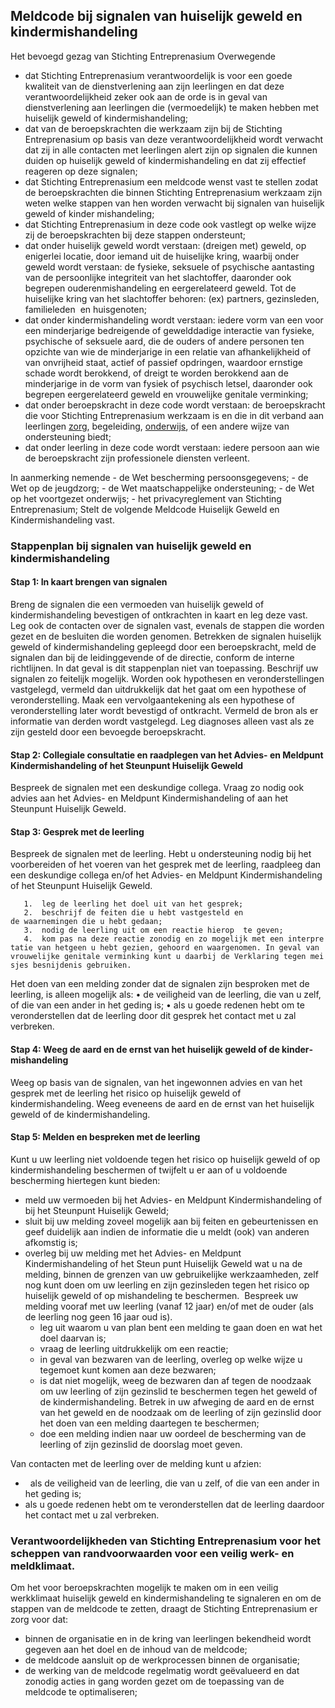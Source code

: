 ﻿==Meldcode bij signalen van huiselijk geweld en kindermishandeling==

Het bevoegd gezag van Stichting Entreprenasium
Overwegende 
* dat Stichting Entreprenasium verantwoordelijk is voor een goede kwaliteit van de dienstverlening aan zijn leerlingen en dat deze verantwoordelijkheid zeker ook aan de orde is in geval van dienstverlening aan leerlingen die (vermoedelijk) te maken hebben met huiselijk geweld of kindermishandeling; 
* dat van de beroepskrachten die werkzaam zijn bij de Stichting Entreprenasium op basis van deze verantwoordelijkheid wordt verwacht dat zij in alle contacten met leerlingen alert zijn op signalen die kunnen duiden op huiselijk geweld of kindermishandeling en dat zij effectief reageren op deze signalen; 
* dat Stichting Entreprenasium een meldcode wenst vast te stellen zodat de beroepskrachten die binnen Stichting Entreprenasium werkzaam zijn weten welke stappen van hen worden verwacht bij signalen van huiselijk geweld of kinder­ mishandeling; 
* dat Stichting Entreprenasium in deze code ook vastlegt op welke wijze zij de beroepskrachten bij deze stappen ondersteunt; 
* dat onder huiselijk geweld wordt verstaan: (dreigen met) geweld, op enigerlei locatie, door iemand uit de huiselijke kring, waarbij onder geweld wordt verstaan: de fysieke, seksuele of psychische aantasting van de persoonlijke integriteit van het slachtoffer, daaronder ook begrepen ouderenmishandeling en eergerelateerd geweld. Tot de huiselijke kring van het slachtoffer behoren: (ex) partners, gezinsleden, familieleden  en huisgenoten; 
* dat onder kindermishandeling wordt verstaan: iedere vorm van een voor een minderjarige bedreigende of gewelddadige interactie van fysieke, psychische of seksuele aard, die de ouders of andere personen ten opzichte van wie de minderjarige in een relatie van afhankelijkheid of van onvrijheid staat, actief of passief opdringen, waardoor ernstige schade wordt berokkend, of dreigt te worden berokkend aan de minderjarige in de vorm van fysiek of psychisch letsel, daaronder ook begrepen eergerelateerd geweld en vrouwelijke genitale verminking; 
* dat onder beroepskracht in deze code wordt verstaan: de beroepskracht die voor Stichting Entreprenasium werkzaam is en die in dit verband aan leerlingen [[zorg]], begeleiding, [[onderwijs]], of een andere wijze van ondersteuning biedt; 
*dat onder leerling in deze code wordt verstaan: iedere persoon aan wie de beroepskracht zijn professionele diensten verleent. 

In aanmerking nemende 
- de Wet bescherming persoonsgegevens;
- de Wet op de jeugdzorg;
- de Wet maatschappelijke ondersteuning;
- de Wet op het voortgezet onderwijs;
- het privacyreglement van Stichting Entreprenasium;
Stelt de volgende Meldcode Huiselijk Geweld en Kindermishandeling vast. 

===Stappenplan bij signalen van huiselijk geweld en kindermishandeling===

====Stap 1: In kaart brengen van signalen====

Breng de signalen die een vermoeden van huiselijk geweld of kindermishandeling bevestigen of ontkrachten in kaart en leg deze vast. Leg ook de contacten over de signalen vast, evenals de stappen die worden gezet en de besluiten die worden genomen. 
Betrekken de signalen huiselijk geweld of kindermishandeling gepleegd door een beroepskracht, meld de signalen dan bij de leidinggevende of de directie, conform de interne richtlijnen. In dat geval is dit stappenplan niet van toepassing. 
Beschrijf uw signalen zo feitelijk mogelijk. Worden ook hypothesen en veronderstellingen vastgelegd, vermeld dan uitdrukkelijk dat het gaat om een hypothese of veronderstelling. Maak een vervolgaantekening als een hypothese of veronderstelling later wordt bevestigd of ontkracht. Vermeld de bron als er informatie van derden wordt vastgelegd. Leg diagnoses alleen vast als ze zijn gesteld door een bevoegde beroepskracht. 


====Stap 2: Collegiale consultatie en raadplegen van het Advies- en Meldpunt Kindermishandeling of het Steunpunt Huiselijk Geweld==== 

Bespreek de signalen met een deskundige collega. Vraag zo nodig  ook advies aan het Advies- en Meldpunt Kindermishandeling of aan het Steunpunt Huiselijk Geweld. 


====Stap 3: Gesprek met de leerling====

Bespreek de signalen met de leerling. Hebt u ondersteuning nodig bij het voorbereiden of het voeren van het gesprek met de leerling, raadpleeg dan een deskundige collega en/of het Advies- en Meldpunt Kindermishandeling of het Steunpunt Huiselijk Geweld. 
	1.	leg de leerling het doel uit van het gesprek; 
	2.	beschrijf de feiten die u hebt vastgesteld en  de waarnemingen die u hebt gedaan; 
	3.	nodig de leerling uit om een reactie hierop  te geven; 
	4.	kom pas na deze reactie zonodig en zo mogelijk met een interpretatie van hetgeen u hebt gezien, gehoord en waargenomen. In geval van vrouwelijke genitale verminking kunt u daarbij de Verklaring tegen meisjes­ besnijdenis gebruiken.  
Het doen van een melding zonder dat de signalen zijn besproken met de leerling, is alleen mogelijk als: • de veiligheid van de leerling, die van u zelf, of die van een ander in het geding is; • als u goede redenen hebt om te veronder­stellen dat de leerling door dit gesprek het contact met u zal verbreken. 


====Stap 4: Weeg de aard en de ernst van het huiselijk geweld of de kinder­ mishandeling====

Weeg op basis van de signalen, van het ingewonnen advies en van het gesprek met de leerling het risico op huiselijk geweld of kindermishandeling. Weeg eveneens de aard en de ernst van het huiselijk geweld of de kindermishandeling.


====Stap 5: Melden en bespreken met de leerling====

Kunt u uw leerling niet voldoende tegen het risico op huiselijk geweld of op kindermishandeling beschermen of twijfelt u er aan of u voldoende bescherming hiertegen kunt bieden: 
* meld uw vermoeden bij het Advies- en Meldpunt Kindermishandeling of bij het Steunpunt Huiselijk Geweld; 
* sluit bij uw melding zoveel mogelijk aan bij feiten en gebeurtenissen en geef duidelijk aan indien de informatie die u meldt (ook) van anderen afkomstig is; 
* overleg bij uw melding met het Advies- en Meldpunt Kindermishandeling of het Steun­ punt Huiselijk Geweld wat u na de melding, binnen de grenzen van uw gebruikelijke werkzaamheden, zelf nog kunt doen om uw leerling en zijn gezinsleden tegen het risico op huiselijk geweld of op mishandeling te beschermen.  Bespreek uw melding vooraf met uw leerling (vanaf 12 jaar) en/of met de ouder (als de leerling nog geen 16 jaar oud is). 
** leg uit waarom u van plan bent een melding te gaan doen en wat het doel daarvan is; 
** vraag de leerling uitdrukkelijk om een reactie; 
** in geval van bezwaren van de leerling, overleg op welke wijze u tegemoet kunt komen aan deze bezwaren;
** is dat niet mogelijk, weeg de bezwaren dan af tegen de noodzaak om uw leerling of zijn gezinslid te beschermen tegen het geweld of de kindermishandeling. Betrek in uw afweging de aard en de ernst van het geweld en de noodzaak om de leerling of zijn gezinslid door het doen van een melding daartegen te beschermen;
** doe een melding indien naar uw oordeel de bescherming van de leerling of zijn gezinslid de doorslag moet geven. 

Van contacten met de leerling over de melding kunt u afzien:
*  als de veiligheid van de leerling, die van u zelf, of die van een ander in het geding is; 
* als u goede redenen hebt om te veronderstellen dat de leerling daardoor het contact met u zal verbreken. 

===Verantwoordelijkheden van Stichting Entreprenasium voor het scheppen van randvoorwaarden voor een veilig werk- en meldklimaat.===

Om het voor beroepskrachten mogelijk te maken om in een veilig werkklimaat huiselijk geweld en kindermishandeling te signaleren en om de stappen van de meldcode te zetten, draagt de Stichting Entreprenasium er zorg voor dat:
* binnen de organisatie en in de kring van leerlingen bekendheid wordt gegeven aan het doel en de inhoud van de meldcode;
* de meldcode aansluit op de werkprocessen binnen de organisatie;
* de werking van de meldcode regelmatig wordt geëvalueerd en dat zonodig acties in gang worden gezet om de toepassing van de meldcode te optimaliseren;
